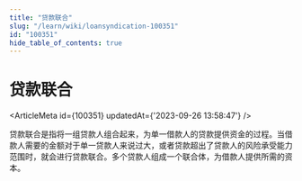 ```yaml
---
title: "贷款联合"
slug: "/learn/wiki/loansyndication-100351"
id: "100351"
hide_table_of_contents: true
---
```



# 贷款联合

<ArticleMeta id={100351} updatedAt={'2023-09-26 13:58:47'} />
<div className='border-solid border-b border-t-0 my-4 border-[var(--ifm-color-gray-300)]' />

贷款联合是指将一组贷款人组合起来，为单一借款人的贷款提供资金的过程。当借款人需要的金额对于单一贷款人来说过大，或者贷款超出了贷款人的风险承受能力范围时，就会进行贷款联合。多个贷款人组成一个联合体，为借款人提供所需的资本。
